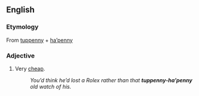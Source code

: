 ==English==

===Etymology===
From [[tuppenny]] + [[ha'penny|ha’penny]]

===Adjective===
{{en-adj|head=[[tuppenny]]-[[ha'penny|ha’penny]]|-}}

# {{lb|en|British|mostly|derogatory}} Very [[cheap]].
#: ''You’d think he’d lost a Rolex rather than that '''tuppenny-ha’penny''' old watch of his.''